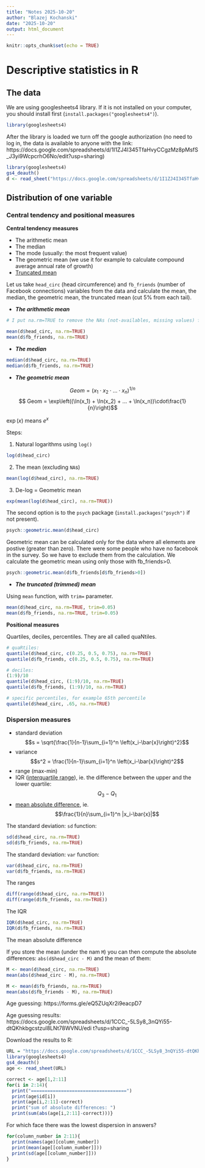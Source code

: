 ```yaml
---
title: "Notes 2025-10-20"
author: "Blazej Kochanski"
date: "2025-10-20"
output: html_document
---
```


```r
knitr::opts_chunk$set(echo = TRUE)
```

# Descriptive statistics in R

## The data

We are using googlesheets4 library. 
If it is not installed on your computer, you should install first (`install.packages("googlesheets4")`). 

```r
library(googlesheets4)
```

After the library is loaded we turn off the google authorization (no need to log in, the data is available to anyone with the link: https://docs.google.com/spreadsheets/d/1I1ZJ4I345TfaHvyCCgzMz8pMsfS_J3yi9WcpcrhO6No/edit?usp=sharing)

```r
library(googlesheets4)
gs4_deauth()
d <- read_sheet("https://docs.google.com/spreadsheets/d/1I1ZJ4I345TfaHvyCCgzMz8pMsfS_J3yi9WcpcrhO6No/edit?usp=sharing", "clean_data")
```

## Distribution of one variable

### Central tendency and positional measures

__Central tendency measures__

- The arithmetic mean
- The median
- The mode (usually: the most frequent value)
- The geometric mean (we use it for example to calculate compound average annual rate of growth)
- [Truncated mean](https://en.wikipedia.org/wiki/Truncated_mean)

Let us take `head_circ` (head circumference) and `fb_friends` (number of Facebook connections) variables from the data and calculate the mean, the median, the geometric mean, the truncated mean (cut 5\% from each tail). 

- __*The arithmetic mean*__

```r
# I put na.rm=TRUE to remove the NAs (not-availables, missing values) from the calculation

mean(d$head_circ, na.rm=TRUE)
mean(d$fb_friends, na.rm=TRUE)
```

- __*The median*__

```r
median(d$head_circ, na.rm=TRUE)
median(d$fb_friends, na.rm=TRUE)
```

- __*The geometric mean*__

$$ Geom = (x_1 \cdot x_2 \cdot ... \cdot x_n)^{1/n}$$
$$ Geom = \exp\left((\ln(x_1) + \ln(x_2) + ... + \ln(x_n))\cdot\frac{1}{n}\right)$$

$\exp(x)$ means $e^x$ 

Steps:

1) Natural logarithms using `log()`

```r
log(d$head_circ)
```

2) The mean (excluding `NA`s)

```r
mean(log(d$head_circ), na.rm=TRUE)
```

3) De-log = Geometric mean

```r
exp(mean(log(d$head_circ), na.rm=TRUE))
```

The second option is to the `psych` package (`install.packages("psych")` if not present).

```r
psych::geometric.mean(d$head_circ)
```

Geometric mean can be calculated only for the data where all elements are postive (greater than zero). There were some people who have no facebook in the survey. So we have to exclude them from the calculation. We calculate the geometric mean using only those with fb_friends>0.

```r
psych::geometric.mean(d$fb_friends[d$fb_friends>0])
```

- __*The truncated (trimmed) mean*__

Using `mean` function, with `trim=` parameter. 

```r
mean(d$head_circ, na.rm=TRUE, trim=0.05)
mean(d$fb_friends, na.rm=TRUE, trim=0.05)
```

__Positional measures__

Quartiles, deciles, percentiles. They are all called quaNtiles. 

```r
# quaRtiles:
quantile(d$head_circ, c(0.25, 0.5, 0.75), na.rm=TRUE)
quantile(d$fb_friends, c(0.25, 0.5, 0.75), na.rm=TRUE)
```

```r
# deciles:
(1:9)/10
quantile(d$head_circ, (1:9)/10, na.rm=TRUE)
quantile(d$fb_friends, (1:9)/10, na.rm=TRUE)
```

```r
# specific percentiles, for example 65th percentile
quantile(d$head_circ, .65, na.rm=TRUE)
```

### Dispersion measures

- standard deviation
$$s = \sqrt{\frac{1}{n-1}\sum_{i=1}^n \left(x_i-\bar{x}\right)^2}$$
- variance
$$s^2 = \frac{1}{n-1}\sum_{i=1}^n \left(x_i-\bar{x}\right)^2$$
- range (max-min)
- IQR ([interquartile range](https://en.wikipedia.org/wiki/Interquartile_range)), ie. the difference between the upper and the lower quartile: $$Q_3-Q_1$$
- [mean absolute difference](https://en.wikipedia.org/wiki/Mean_absolute_difference), ie. $$\frac{1}{n}\sum_{i=1}^n |x_i-\bar{x}|$$

The standard deviation: `sd` function:

```r
sd(d$head_circ, na.rm=TRUE)
sd(d$fb_friends, na.rm=TRUE)
```


The standard deviation: `var` function:

```r
var(d$head_circ, na.rm=TRUE)
var(d$fb_friends, na.rm=TRUE)
```

The ranges

```r
diff(range(d$head_circ, na.rm=TRUE))
diff(range(d$fb_friends, na.rm=TRUE))
```

The IQR

```r
IQR(d$head_circ, na.rm=TRUE)
IQR(d$fb_friends, na.rm=TRUE)
```

The mean absolute difference

If you store the mean (under the nam `M`) you can then compute the absolute differences: `abs(d$head_circ - M)` and the mean of them:

```r
M <- mean(d$head_circ, na.rm=TRUE)
mean(abs(d$head_circ - M), na.rm=TRUE)
```

```r
M <- mean(d$fb_friends, na.rm=TRUE)
mean(abs(d$fb_friends - M), na.rm=TRUE)
```



Age guessing:
https://forms.gle/eQ5ZUqXr2i9eacpD7

Age guessing results:
https://docs.google.com/spreadsheets/d/1CCC_-5LSy8_3nQYi55-dtQKhkbgcstzul8LNt78WVNU/edi
t?usp=sharing

Download the results to R:

```r
URL = "https://docs.google.com/spreadsheets/d/1CCC_-5LSy8_3nQYi55-dtQKhkbgcstzul8LNt78WVNU/edit?usp=sharing"
library(googlesheets4)
gs4_deauth()
age <- read_sheet(URL)
```

```r
correct <- age[1,2:11]
for(i in 2:14){
  print("===================================")
  print(age$id[i])
  print(age[i,2:11]-correct)
  print("sum of absolute differences: ")
  print(sum(abs(age[i,2:11]-correct)))}
```

For which face there was the lowest dispersion in answers?

```r
for(column_number in 2:11){
  print(names(age)[column_number])
  print(mean(age[[column_number]]))
  print(sd(age[[column_number]]))
}
```

